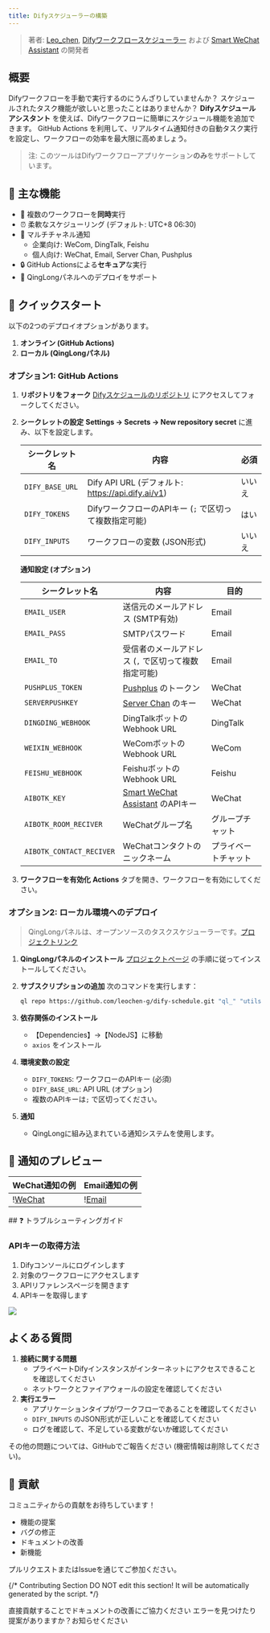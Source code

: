 ```yaml
---
title: Difyスケジューラーの構築
---
```



> 著者: [Leo\_chen](https://github.com/leochen-g), [Difyワークフロースケジューラー](https://github.com/leochen-g/dify-schedule) および [Smart WeChat Assistant](https://github.com/leochen-g/wechat-assistant-pro) の開発者

## 概要

Difyワークフローを手動で実行するのにうんざりしていませんか？ スケジュールされたタスク機能が欲しいと思ったことはありませんか？ **Difyスケジュールアシスタント** を使えば、Difyワークフローに簡単にスケジュール機能を追加できます。 GitHub Actions を利用して、リアルタイム通知付きの自動タスク実行を設定し、ワークフローの効率を最大限に高めましょう。

> 注: このツールはDifyワークフローアプリケーション**のみ**をサポートしています。

## 🌟 主な機能

* 🔄 複数のワークフローを**同時**実行
* ⏰ 柔軟なスケジューリング (デフォルト: UTC+8 06:30)
* 📱 マルチチャネル通知
  * 企業向け: WeCom, DingTalk, Feishu
  * 個人向け: WeChat, Email, Server Chan, Pushplus
* 🔒 GitHub Actionsによる**セキュア**な実行
* 🐲 QingLongパネルへのデプロイをサポート

## 🚀 クイックスタート

以下の2つのデプロイオプションがあります。

1. **オンライン (GitHub Actions)**
2. **ローカル (QingLongパネル)**

### オプション1: GitHub Actions

1. **リポジトリをフォーク** [Difyスケジュールのリポジトリ](https://github.com/leochen-g/dify-schedule) にアクセスしてフォークしてください。
2. **シークレットの設定** **Settings -> Secrets -> New repository secret** に進み、以下を設定します。

    | シークレット名     | 内容                                                                     | 必須 |
    | --------------- | ------------------------------------------------------------------------ | -------- |
    | `DIFY_BASE_URL` | Dify API URL (デフォルト: https://api.dify.ai/v1)                         | いいえ   |
    | `DIFY_TOKENS`   | DifyワークフローのAPIキー (`;` で区切って複数指定可能)                     | はい     |
    | `DIFY_INPUTS`   | ワークフローの変数 (JSON形式)                                           | いいえ   |

    **通知設定 (オプション)**

    | シークレット名              | 内容                                                                                             | 目的       |
    | ------------------------ | -------------------------------------------------------------------------------------------------- | ------------ |
    | `EMAIL_USER`             | 送信元のメールアドレス (SMTP有効)                                                                  | Email        |
    | `EMAIL_PASS`             | SMTPパスワード                                                                                   | Email        |
    | `EMAIL_TO`               | 受信者のメールアドレス (`,` で区切って複数指定可能)                                                     | Email        |
    | `PUSHPLUS_TOKEN`         | [Pushplus](http://www.pushplus.plus/) のトークン                                                      | WeChat       |
    | `SERVERPUSHKEY`          | [Server Chan](https://sct.ftqq.com/) のキー                                                           | WeChat       |
    | `DINGDING_WEBHOOK`       | DingTalkボットのWebhook URL                                                                       | DingTalk     |
    | `WEIXIN_WEBHOOK`         | WeComボットのWebhook URL                                                                          | WeCom        |
    | `FEISHU_WEBHOOK`         | FeishuボットのWebhook URL                                                                         | Feishu       |
    | `AIBOTK_KEY`             | [Smart WeChat Assistant](https://wechat.aibotk.com/?r=dBL0Bn\&f=difySchedule) のAPIキー               | WeChat       |
    | `AIBOTK_ROOM_RECIVER`    | WeChatグループ名                                                                                   | グループチャット |
    | `AIBOTK_CONTACT_RECIVER` | WeChatコンタクトのニックネーム                                                                        | プライベートチャット |
3. **ワークフローを有効化** **Actions** タブを開き、ワークフローを有効にしてください。

### オプション2: ローカル環境へのデプロイ

> QingLongパネルは、オープンソースのタスクスケジューラーです。[プロジェクトリンク](https://github.com/whyour/qinglong)

1. **QingLongパネルのインストール** [プロジェクトページ](https://github.com/whyour/qinglong) の手順に従ってインストールしてください。
2. **サブスクリプションの追加** 次のコマンドを実行します：

    ```bash
    ql repo https://github.com/leochen-g/dify-schedule.git "ql_" "utils" "sdk"
    ```
3. **依存関係のインストール**
   * 【Dependencies】->【NodeJS】に移動
   * `axios` をインストール
4. **環境変数の設定**
   * `DIFY_TOKENS`: ワークフローのAPIキー (必須)
   * `DIFY_BASE_URL`: API URL (オプション)
   * 複数のAPIキーは`;` で区切ってください。
5. **通知**
   * QingLongに組み込まれている通知システムを使用します。

## 📸 通知のプレビュー

<table>
  <thead>
    <tr>
      <th>WeChat通知の例</th>
      <th>Email通知の例</th>
    </tr>
  </thead>
  <tbody>
    <tr>
      <td>!<a href="https://assets-docs.dify.ai/2025/01/48d250d297950452a2c1a95babc06638.png">WeChat</a></td>
      <td>!<a href="https://assets-docs.dify.ai/2025/01/192e3ec292686129198a45562fad26cf.png">Email</a></td>
    </tr>
  </tbody>
</table>
## ❓ トラブルシューティングガイド

### APIキーの取得方法

1. Difyコンソールにログインします
2. 対象のワークフローにアクセスします
3. APIリファレンスページを開きます
4. APIキーを取得します

![](https://assets-docs.dify.ai/2025/01/f7239b198b4aeac98d209bfcebae153d.png)

## **よくある質問**

1. **接続に関する問題**
   * プライベートDifyインスタンスがインターネットにアクセスできることを確認してください
   * ネットワークとファイアウォールの設定を確認してください
2. **実行エラー**
   * アプリケーションタイプがワークフローであることを確認してください
   * `DIFY_INPUTS` のJSON形式が正しいことを確認してください
   * ログを確認して、不足している変数がないか確認してください

その他の問題については、GitHubでご報告ください (機密情報は削除してください)。

## 🤝 貢献

コミュニティからの貢献をお待ちしています！

* 機能の提案
* バグの修正
* ドキュメントの改善
* 新機能

プルリクエストまたはIssueを通じてご参加ください。

{/*
Contributing Section
DO NOT edit this section!
It will be automatically generated by the script.
*/}

<CardGroup cols="2">
    <Card
        title="このページを編集する"
        icon="pen-to-square"
        href="https://github.com/langgenius/dify-docs-mintlify/edit/main/ja-jp/learn-more/use-cases/dify-schedule.mdx"
    >
        直接貢献することでドキュメントの改善にご協力ください
    </Card>
    <Card
        title="問題を報告する"
        icon="github"
        href="https://github.com/langgenius/dify-docs-mintlify/issues/new?title=ドキュメントの問題%3A%20sched&body=%23%23%20問題の説明%0A%3C%21--%20発見した問題について簡単に説明してください%20--%3E%0A%0A%23%23%20ページリンク%0Ahttps%3A%2F%2Fgithub.com%2Flanggenius%2Fdify-docs-mintlify%2Fblob%2Fmain%2Fja-jp/learn-more/use-cases%2Fdify-schedule.mdx%0A%0A%23%23%20提案される変更%0A%3C%21--%20特定の変更案がある場合は、ここで説明してください%20--%3E%0A%0A%3C%21--%20ドキュメントの品質向上にご協力いただきありがとうございます！%20--%3E"
    >
        エラーを見つけたり提案がありますか？お知らせください
    </Card>
</CardGroup>
